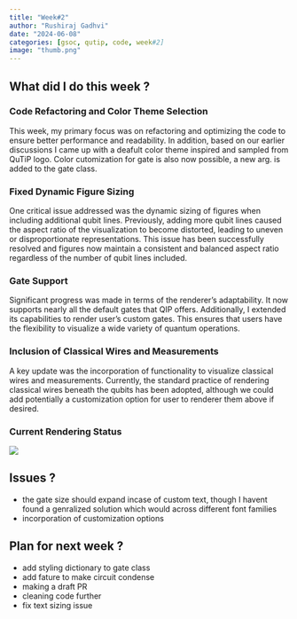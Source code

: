```yaml
---
title: "Week#2"
author: "Rushiraj Gadhvi"
date: "2024-06-08"
categories: [gsoc, qutip, code, week#2]
image: "thumb.png"
---
```


## What did I do this week ?

### Code Refactoring and Color Theme Selection
This week, my primary focus was on refactoring and optimizing the code to ensure better performance and readability. In addition, based on our earlier discussions I came up with a deafult color theme inspired and sampled from QuTiP logo. Color cutomization for gate is also now possible, a new arg. is added to the gate class. 

### Fixed Dynamic Figure Sizing
One critical issue addressed was the dynamic sizing of figures when including additional qubit lines. Previously, adding more qubit lines caused the aspect ratio of the visualization to become distorted, leading to uneven or disproportionate representations. This issue has been successfully resolved and figures now maintain a consistent and balanced aspect ratio regardless of the number of qubit lines included.

### Gate Support
Significant progress was made in terms of the renderer's adaptability. It now supports nearly all the default gates that QIP offers. Additionally, I extended its capabilities to render user's custom gates. This ensures that users have the flexibility to visualize a wide variety of quantum operations.

### Inclusion of Classical Wires and Measurements
A key update was the incorporation of functionality to visualize classical wires and measurements. Currently, the standard practice of rendering classical wires beneath the qubits has been adopted, although we could add potentially a customization option for user to renderer them above if desired.

### Current Rendering Status
![](./week2-snap.png)

## Issues ?
- the gate size should expand incase of custom text, though I havent found a genralized solution which would across different font families
- incorporation of customization options

## Plan for next week ?
- add styling dictionary to gate class
- add fature to make circuit condense
- making a draft PR
- cleaning code further
- fix text sizing issue
